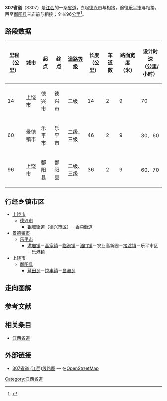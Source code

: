 {{中国省道信息框
|附加头部图片=
|省=江西
|省道编号=307
|起点=[[上饶市|上饶市]][[德兴市|德兴市]]
|终点=上饶市[[鄱阳县|鄱阳县]]三庙前
|最近通车日期=
|规划总长度=96
}}

'''307省道'''（S307）是[[江西|江西]]的一条[[省道|省道]]，东起[[德兴市|德兴市]]与{{中国省道名|201|P=江西}}相接，途径[[乐平市|乐平市]]与{{中国国道名|206}}{{中国省道名|205|P=江西}}相接，西至[[鄱阳县|鄱阳县]]三庙前与{{中国省道名|208|P=江西}}相接；全长96[[公里|公里]]<ref>{{Cite web |url=http://www.zou114.com/gsgl/sd.asp?xl=S307360000 |title=江西德兴-三庙前:线路编号S307 |accessdate=2013-09-22 |archive-date=2016-03-26 |archive-url=https://web.archive.org/web/20160326161830/http://www.zou114.com/gsgl/sd.asp?xl=S307360000 |dead-url=no }}</ref>。


== 路段数据 ==
{| class="wikitable"
|-
! 里程<br>（公里） !! 城市 !! 起点 !! 终点 !! [[中华人民共和国公路等级|道路等级]] !! 长度<br>（公里） !! 车道数 !! 路面宽度<br>（米） !! 设计时速<br>（公里/小时）
|-
| 14 || 上饶市 || 德兴市 || 德兴市 || 二级 || 14 || 2 || 9 || 70
|-
| 60 || 景德镇市 || 乐平市 || 乐平市 || 二级、三级 || 46 || 2 || 9 || 30、60
|-
| 96 || 上饶市 || 鄱阳县 || 鄱阳县 || 二级、三级 || 36 || 2 || 9 || 60、70
|}

== 行经乡镇市区 ==
* [[上饶市|上饶市]]
** [[德兴市|德兴市]]
*** [[银城街道_(德兴市)|银城街道]]（德兴[[市区|市区]]）－[[香屯街道|香屯街道]]
* [[景德镇市|景德镇市]]
** [[乐平市|乐平市]]
*** [[洪岩镇|洪岩镇]]－[[高家镇_(乐平市)|高家镇]]－[[临港镇|临港镇]]－[[浯口镇_(乐平市)|浯口镇]]－农业高新园－[[接渡镇|接渡镇]]－乐平市区－[[乐港镇|乐港镇]]
* 上饶市
** [[鄱阳县|鄱阳县]]
*** [[芦田乡|芦田乡]]－[[饶丰镇|饶丰镇]]－[[昌洲乡|昌洲乡]]

== 走向图解 ==
== 参考文献 ==
{{Reflist|colwidth=30em}}
== 相关条目 ==
*[[江西省道|江西省道]]
== 外部链接 ==
*[http://www.openstreetmap.org/browse/relation/3222076 307省道 (江西)线路图]{{Wayback|url=http://www.openstreetmap.org/browse/relation/3222076 |date=20130926114938 }} — 在[[OpenStreetMap|OpenStreetMap]]

{{江西省道}}

[[Category:江西省道|Category:江西省道]]